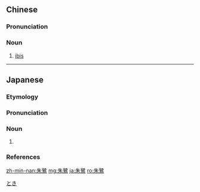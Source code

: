 {{also|朱鹭}}
==Chinese==
{{zh-forms|s=朱鹭}}

===Pronunciation===
{{zh-pron
|m=zhūlù
|h=pfs=chû-lu
|mn=chu-lō͘
|cat=n
}}

===Noun===
{{zh-noun}}

# [[ibis]]

----

==Japanese==

===Etymology===
{{ja-kanjitab|yomi=irr|sort=とき}}
{{rfe|lang=ja}}

===Pronunciation===
{{ja-pron|トキ|acc=a|acc_ref=NHK,DJR|y=i}}

===Noun===
{{ja-noun|とき|トキ}}

# {{alternative spelling of|鴇|lang=ja}}

===References===
<references/>

[[Category:ja:Ibises and spoonbills|とき]]

[[zh-min-nan:朱鷺]]
[[mg:朱鷺]]
[[ja:朱鷺]]
[[ro:朱鷺]]